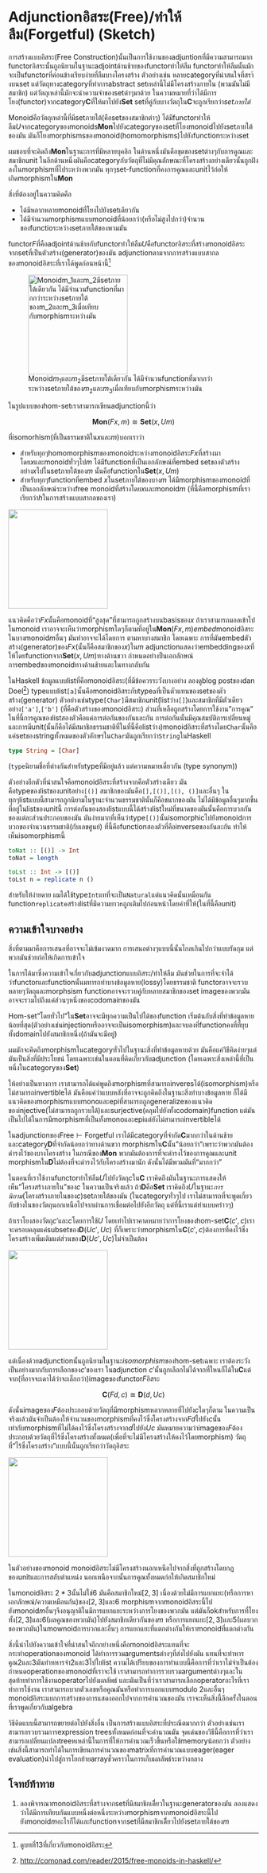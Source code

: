 
# Adjunctionอิสระ(Free)/ทำให้ลืม(Forgetful) (Sketch)

การสร้างแบบอิสระ(Free Construction)นั้นเป็นการใช้งานของadjuntionที่มีความสามารถมาก functorอิสระนั้นถูกนิยามในฐานะadjointด้านช้ายของfunctorทำให้ลืม functorทำให้ลืมนั้นมักจะเป็นfunctorที่ค่อนข้างเรียบง่ายที่ลืมบางโครงสร้าง ตัวอย่างเช่น หลายcategoryที่น่าสนใจที่สรา้งบนset แต่วัตถุทางcategoryที่ทำการabstract setเหล่านี้ไม่มีโครงสร้างภายใน (พวมมันไม่มีสมาชิก) แต่วัตถุเหล่านี้มักจะนำความจำของsetต่าๆมาด้วย ในความหมายที่ว่าได้มีการโยง(functor)จากcategory$\textbf{C}$ที่ให้มาไปยัง$\textbf{Set}$ setที่คู่กับบางวัตถุใน$\textbf{C}$จะถูกเรียกว่า*setภายใต้* 

Monoidคือวัตถุเหล่านี้ที่มีsetภายใต้(คือsetของสมาชิกต่าๆ) ได้มีfunctorทำให้ลืม$U$จากcategoryของmonoids$\textbf{Mon}$ไปยังcategoryของsetที่โยงmonoidไปยังsetภายใต้ของมัน มันก็โยงmorphismsของmonoid(homomorphisms)ไปยังfunctionระหว่างset

ผมชอบที่จะคิดถึง$\textbf{Mon}$ในฐานะการที่มีหลายบุคลิก ในด้านหนึ่งมันคือขุดของsetต่างๆกับการคูณและสมาชิกunit ในอีกด้านหนึ่งมันคือcategoryกับวัตถุที่ไม่มีคุณลักษณะที่โครงสร้างอย่างเดียวนั้นถูกฝังลงในmorphismที่ไประหว่างพวกมัน ทุกๆset-functionที่คงการคูณและunitไว้ก่อให้เกิดmorphismใน$\textbf{Mon}$

สิ่งที่ต้องอยู่ในความคิดคือ

- ได้มีหลากหลายmonoidที่โยงไปยังsetเดียวกัน
- ได้มีจำนวนmorphismแบบmonoidที่น้อยกว่า(หรือไม่สูงไปกว่า)จำนวนของfunctioระหว่างsetภายใต้ของพวมมัน

functor$F$ที่คือadjointด้านช้ายกับfunctorทำให้ลืม$U$คือfunctorอิสระที่สร้างmonoidอิสระจากsetที่เป็นตัวสร้าง(generator)ของมัน adjunctionตามจากการสร้างแบบสากลของmonoidอิสระที่เราได้พูดก่อนหน้านี้[^1]

![Monoid$m_1$และ$m_2$มีsetภายใต้เดียวกัน ได้มีจำนวนfunctionที่มากกว่าระหว่างsetภายใต้ของ$m_2$และ$m_3$เมื่อเทียบกับmorphismระหว่างมัน](images/forgetful.jpg){fig-align="center" height=200}

ในรูปแบบของhom-setเราสามารถเขียนadjunctionนี้ว่า

$$
\textbf{Mon}(Fx,m)\cong\textbf{Set}(x, Um)
$$

ที่isomorhism(ที่เป็นธรรมชาติใน$x$และ$m$)บอกเราว่า

- สำหรับทุกๆhomomorphismของmonoidระหว่างmonoidอิสระ$Fx$ที่สร้างมาโดย$x$และmonoidทั่วๆไป$m$ ได้มีfunctionที่เป็นเอกลักษณ์ที่embed setของตัวสร้างอย่าง$x$ไปในsetภายใต้ของ$m$ นั้นคือfunctionใน$\textbf{Set}(x, Um)$
- สำหรับทุกๆfunctionที่embed $x$ในsetภายใต้ของบาง$m$ ได้มีmorphismของmonoidที่เป็นเอกลักษณ์ระหว่างfree monoidที่สร้างโดย$x$และmonoid$m$ (ที่นี้คือmorphismที่เราเรียกว่า$h$ในการสร้างแบบสากลของเรา)

![](images/freemonadjunction.jpg){fig-align="center" height=200}

แนวคิดคือว่า$Fx$นั้นคือmonoidที่"สูงสุด"ที่สามารถถูกสร้างบนbasisของ$x$ ถ้าเราสามารถมอลเข้าไปในmonoid เราอาจจะเห็นว่าmorphismใดๆก็ตามที่อยู่ใน$\textbf{Mon}(Fx, m)$*embed*monoidอิสระในบางmonoid$m$อื่นๆ มันทำอาจจะได้โดยการ ตามหาบางสมาชิก โดยเฉพาะ การที่มันembedตัวสร้าง(generator)ของ$Fx$(นั้นก็คือสมาชิกของ$x$)ใน$m$ adjunctionแสดงว่าembeddingของ$x$ที่ให้โดยfunctionจาก$\textbf{Set}(x, Um)$ทางด้านขวา กำหนดอย่างป็นเอกลักษณ์การembedของmonoidทางด้านช้ายและในทางกลับกัน

ในHaskell ข้อมูลแบบlistที่คือmonoidอิสระ(ที่มีข้อควรระวังบางอย่าง ลองดูblog postของdan Doel[^2]) typeแบบlist`[a]`นั้นคือmonoidอิสระกับtype`a`ที่เป็นตัวแทนของsetของตัวสร้าง(generator) ตัวอย่างเช่นtype`[Char]`มีสมาชิกunit(listว่าง`[]`)และสมาชิกที่มีตัวเดียวอย่าง`['a']`,`['b']` (ที่คือตัวสร้างของmonoidอิสระ) ส่วนที่เหลือถูกสร้างโดยการใช้งาน"การคูณ" ในที่นี้การคูณของlistสองตัวคือแค่การต่อกันของกันและกัน การต่อกันนั้นมีคุณสมบัติการเปลี่ยนหมู่และการมีunit(นั้นก็คือได้มีสมาชิกธรรมชาติที่ในที่นี้คือlistว่าง)monoidอิสระที่สร้างโดย`Char`นั้นคือแค่setของstringทั้งหมดของตัวอักษรใน`Char`มันถูกเรียกว่า`String`ในHaskell

```Haskell
type String = [Char]
```

(`type`นิยามชื่อที่ต่างกันสำหรับtypeที่มีอยู่แล้ว แต่ความหมายเดี่ยวกัน (type synonym))

ตัวอย่างอีกตัวที่น่าสนใจคือmonoidอิสระที่สร้างจากคือตัวสร้างเดียว มันคือtypeของlistของunitอย่าง`[()]` สมาชิกของมันคือ`[],[()],[(), ()]`และอื่นๆ ในทุกๆlistแบบนี้สามารถถูกนิยามในฐานะจำนวนธรรมชาตินั้นก็คือชนากของมัน ไม่ได้มีข้อมูลอื่นๆมากขึ้นที่อยู่ในlistของunitนี้ การต่อกันของสองlistแบบนี้ได้สร้างlistใหม่ที่ขนาดของมันนั้นคือการบวกกันของแต่ละส่วนประกอบของมัน มันง่ายมากที่เห็นว่าtype`[()]`นั้นisomorphicไปยังmonoidการบวกของจำนวนธรรมชาติ(กับเลขศูนย์) ที่นี้คือfunctionสองตัวที่คือinverseของกันละกัน ทำให้เห็นisomorphismนี้

```Haskell
toNat :: [()] -> Int
toNat = length

toLst :: Int -> [()]
toLst n = replicate n ()
```

สำหรับให้ง่ายดาย ผมได้ใช้type`Int`แทที่จะเป็น`Natural`แต่แนวคิดนั้นเหมือนกัน function`replicate`สร้างlistที่มีความยาว`n`ถูกเติมไปก่อนหน้าโดยค่าที่ให้(ในที่นี้คือunit)

## ความเข้าใจบางอย่าง

สิ่งที่ตามมาคือการเสนอที่อาจจะไม่เข้มงวดมาก การเสนอต่างๆแบบนี้นั้นไกลเกินไปกว่าแบบรัดกุม แต่พวกมันช่วยก่อให้เกิดการเข้าใจ

ในการได้มาซึ่งความเข้าใจเกี่ยวกับadjunctionแบบอิสระ/ทำให้ลืม มันช่วยในการที่จะจำได้ว่าfunctorและfunctionนั้นมทารถทำบางข้อมูลหาย(lossy)โดยธรรมชาติ functorอาจจะรวบหลายๆวัตถุและmorphsism functionอาจจะรวบคู่กับหลายสมาชิกของset imageของพวกมันอาจจะรวมไปถึงแค่ส่วนๆหนึ่งของcodomainของมัน

Hom-set"โดยทั่วไป"ใน$\textbf{Set}$อาจจะมีทุกความเป็นไปได้ของfunction เริ่มต้นกับสิ่งที่ทำข้อมูลหายน้อยที่สุด(ตัวอย่างเช่นinjectionหรืออาจจะเป็นisomorphism)และจบลงที่functionคงที่ที่ยุบทั้งdomainไปยังสมาชิกหนึ่ง(ถ้ามันจะมีอยู่)

ผมมักจะคิดถึงmorphismในcategoryทั่วไปในฐานะสิ่งที่ทำข้อมูลหายด้วย มันคือแค่วิธีคิดง่ายๆแต่มันเป็นสิ่งที่มีประโยชน์ โดยเฉพาะเช่นในตอนที่คิดเกี่ยวกับadjunction (โดยเฉพาะสิ่งเหล่านี้ที่เป็นหนึ่งในcategoryของ$\textbf{Set}$)

ให้อย่างเป็นทางการ เราสามารถได้แค่พูดถึงmorphismที่สามารถinveresได้(isomorphism)หรือไม่สามารถinvertibleได้ มันคือแค่ว่าแบบหลังที่อาจจะถูกคิดถึงในฐานะสิ่งทำบางข้อมูลหาย ก็ได้มีแนวคิดของmorphismแบบmonoและepiที่สามารถถูกgeneralizeของแนวคิดของinjective(ไม่สามารถถูกรวบได้)และsurjective(คลุมไปยังทั้งcodomain)function แต่มันเป็นไปได้ในการมีmorphismที่เป็นทั้งmonoและepiแต่ยังไม่สามารถinvertibleได้ 

ในadjunctionของ$\text{Free}\vdash\text{Forgetful}$ เราได้มีcategoryที่จำกัด$\textbf{C}$มากกว่าในด้านช้ายและcategory$\textbf{D}$ที่จำกัดน้อยกว่าทางด้านขวา morphismใน$\textbf{C}$นั้น"น้อยกว่า"เพราะว่าพวกมันต้องดำรงไว้ของบางโครงสร้าง ในกรณีของ$\textbf{Mon}$ พวกมันต้องการที่จะดำรงไว้ของการคูณและunit morphismใน$\textbf{D}$ไม่ต้องที่จะดำรงไว้กับโครงสร้างมานัก ดังนั้นได้มีพวมมันที่"มากกว่า"

ในตอนที่เราใช้งานfunctorทำให้ลืม$U$ไปยังวัตถุ$c$ใน$\textbf{C}$ เราคิดถึงมันในฐานะการแสดงให้เห็น"โครงสร้างภายใน"ของ$c$ ในความเป็นจริงแล้ว ถ้า$\textbf{D}$คือ$\textbf{Set}$ เราคิดถึง$U$ในฐานะ*การนิยาม*(โครงสร้างภายในของ$c$)setภายใต้ของมัน (ในcategoryทั่วๆไป เราไม่สามารถที่จะพูดเกี่ยวกับข้างในของวัตถุนอกเหนือไปจากผ่านการเชื่อมต่อไปยังอีกวัตถุ แต่ที่นี้เราแต่ทำแบบคร่าวๆ) 

ถ้าเราโยงสองวัตถุ$c'$และ$c$โดยการใช้$U$ โดยเท่าไปเราคาดหมายว่าการโยงของhom-set$\textbf{C}(c',c)$เราจะครอบคลุมแค่subsetของ$\textbf{D}(Uc',Uc)$ ที่ก็เพราะว่าmorphismใน$\textbf{C}(c',c)$ต้องการที่คงไว้ซึ่งโครงสร้างเพิ่มเติมแต่ส่วนของ$\textbf{D}(Uc',Uc)$ไม่จำเป็นต้อง

![](images/forgettingmorphisms.jpg){fig-align="center" height=200}

แต่เนื่องด้วยadjunctionนั้นถูกนิยามในฐานะ*isomorphism*ของhom-setเฉพาะ เราต้องระวังเป็นอย่างมากกับการเลือกของ$c'$ของเรา ในadjunction $c'$นั้นถูกเลือกไม่ได้จากที่ใหนก็ได้ใน$\textbf{C}$แต่จาก(ที่อาจจะเดาได้ว่าจะเล็กกว่า)imageของfunctor$F$อิสระ

$$
\textbf{C}(F d, c) \cong \textbf{D}(d, U c)
$$

ดังนั้นimageของ$F$ต้องประกอบด้วยวัตถุที่มีmorphismหลากหลายที่ไปยัง$c$ใดๆก็ตาม ในความเป็นจริงแล้วมันจำเป็นต้องให้จำนวนของmorphismที่คงไว้ซึ่งโครงสร้างจาก$Fd$ไปยัง$c$นั้นเท่ากับmorphismที่ไม่ได้คงไว้ซึ่งโครงสร้างจาก$d$ไปยัง$Uc$ มันหมายความว่าimageของ$F$ต้องประกอบด้วยวัตถุที่ไร้ซึ่งโครงสร้างทั้งหมด(เพื่อที่จะไม่มีโครงสร้างให้คงไว้โดยmorphism) วัตถุที่"ไร้ซึ่งโครงสร้าง"แบบนี้นั้นถูกเรียกว่าวัตถุอิสระ

![](images/freeimage.jpg){fig-align="center" height=200}

ในตัวอย่างของmonoid monoidอิสระไม่มีโครงสร้างนอกเหนือไปจากสิ่งที่ถูกสร้างโดยกฏของunitและการสลับตำแหน่ง นอกเหนือจากนั้นการคูณทั้งหมดก่อให้เกิดสมาชิกใหม่

ในmonoidอิสระ $2*3$นั้นไม่ใช่$6$ มันคือสมาชิกใหม่$[2,3]$ เนื่องด้วยไม่มีการแยกแยะ(หรือการหาเอกลักษณ์/ความเหมือนกัน)ของ$[2,3]$และ$6$ morphismจากmonoidอิสระนี้ไปยังmonoid$m$อื่นๆจึงอนุญาติในมีการแยกแยะระหว่างการโยงของพวกมัน แต่มันก็okสำหรับการที่โยงทั้ง$[2,3]$และ$6$(ผลคูณของพวกมัน)ไปยังสมาชิกเดียวกันของ$m$ หรือการแยกแยะ$[2,3]$และ$5$(ผลบวกของพวกมัน)ในmownoidการบวกและอื่นๆ การแยกแยะที่แตกต่างกันให้เราmonoidที่แตกต่างกัน

สิ่งนี้นำไปยังความเข้าใจที่น่าสนใจอีกกย่างหนึ่งคือmonoidอิสระแทนที่จะกระทำoperationของmonoid ได้ทำการรวมargumentsต่างๆที่ส่งไปยังมัน แทนที่จะทำหารคูณ$2$และ$3$มันทำหหารจำ$2$และ$3$ไปใยlist ความได้เปรียบของการทำแบบนี้คือการที่ว่าเราไม่จำเป็นต้องกำหนดoperationของmonoidที่เราจะใช้ เราสามารถทำการรวบรวมargumentต่างๆและในสุดท้ายทำการใช้งานoperatorไปยังผลลัพธ์ และมันเป็นที่ว่าเราสามารถเลือกoperatorอะไรที่เราทำการใช้งาน เราสามารถบวกตัวเลขหรือคูณมันหรือทำการบอกแบบmodulo 2และอื่นๆ monoidอิสระแยกการสร้างของการแสดงออกไปจากการคำนวณของมัน เราจะเห็นสิ่งนี้อีกครั้งในตอนที่เราพูดเกี่ยวกับalgebra

วิธีคิดแบบนี้สามารถขยายต่อไปยังสิ่งอื่น เป็นการสร้างแบบอิสระที่ประณีตมากกว่า ตัวอย่างเช่นเราสามารถรวบรวมการexpression treesทั้งหมดก่อนที่จะคำนวณมัน จุดเด่นของวิธีนี้คือการที่ว่าเราสามารถเปลี่ยนแปลงtreeหเหล่านี้ในการที่ให้การคำนวณเร็วขึ้นหรือใช้memoryน้อยกว่า ตัวอย่างเช่นสิ่งนี้สามารถทำได้ในการเขียนการคำนวณของmatrixที่การคำนวณแบบeager(eager evaluation)นำไปสู่การโยกย้ายarrayชั่วคราวในการเก็บผลลัพธ์ระหว่างกลาง

## โจทย์ท้าทาย

1. ลองพิจารณาmonoidอิสระที่สร้างจากsetที่มีสมาชิกเดีี่ยวในฐานะgeneratorของมัน ลองแสดงว่าได้มีการเทียบกันแบบหนึ่งต่อหนึ่งระหว่างmorphismจากmonoidอิสระนี้ไปยังmonoid$m$อะไรก็ได้และfunctionจากsetที่มีสมาชิกเดีี่ยวไปยังsetภายใต้ของ$m$



[^1]: ดูบทที่13ที่เกี่ยวกับmonoidอิสระ
[^2]: [http://comonad.com/reader/2015/free-monoids-in-haskell/](http://comonad.com/reader/2015/free-monoids-in-haskell/)








